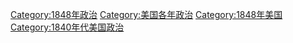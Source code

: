 [[Category:1848年政治|Category:1848年政治]]
[[Category:美国各年政治|Category:美国各年政治]]
[[Category:1848年美国|Category:1848年美国]]
[[Category:1840年代美国政治|Category:1840年代美国政治]]